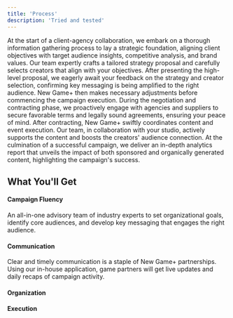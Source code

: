 ```yaml
---
title: 'Process'
description: 'Tried and tested'
---
```

<AccordionGroup>
  <Accordion title="Gather Information">
  At the start of a client-agency collaboration, we embark on a thorough information gathering process to lay a strategic foundation, aligning client objectives with target audience insights, competitive analysis, and brand values.
  </Accordion>
  <Accordion title="Strategy Development">
  Our team expertly crafts a tailored strategy proposal and carefully selects creators that align with your objectives.
  </Accordion>
  <Accordion title="Feedback + Detailing">
  After presenting the high-level proposal, we eagerly await your feedback on the strategy and creator selection, confirming key messaging is being amplified to the right audience. New Game+ then makes necessary adjustments before commencing the campaign execution.
  </Accordion>
  <Accordion title="Negotiating + Contracting">
  During the negotiation and contracting phase, we proactively engage with agencies and suppliers to secure favorable terms and legally sound agreements, ensuring your peace of mind.
  </Accordion>
  <Accordion title="Campaign Execution">
  After contracting, New Game+ swiftly coordinates content and event execution. Our team, in collaboration with your studio, actively supports the content and boosts the creators' audience connection.
  </Accordion>
  <Accordion title="Analytics Reporting">
  At the culmination of a successful campaign, we deliver an in-depth analytics report that unveils the impact of both sponsored and organically generated content, highlighting the campaign's success.
  </Accordion>
</AccordionGroup>

## What You'll Get

#### Campaign Fluency
An all-in-one advisory team of industry experts to set organizational goals, identify core audiences, and develop key messaging that engages the right audience.

#### Communication
Clear and timely communication is a staple of New Game+ partnerships. Using our in-house application, game partners will get live updates and daily recaps of campaign activity.

#### Organization


#### Execution
